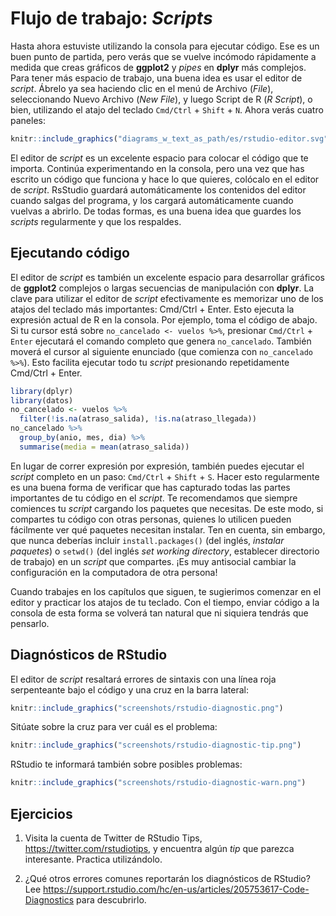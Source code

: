 # Flujo de trabajo: *Scripts*

Hasta ahora estuviste utilizando la consola para ejecutar código. Ese es un buen punto de partida, pero verás que se vuelve incómodo rápidamente a medida que creas gráficos de **ggplot2** y *pipes* en **dplyr** más complejos. Para tener más espacio de trabajo, una buena idea es usar el editor de *script*. Ábrelo ya sea haciendo clic en el menú de Archivo (*File*), seleccionando Nuevo Archivo (*New File*), y luego Script de R (*R Script*), o bien, utilizando el atajo del teclado `Cmd/Ctrl` + `Shift` + `N`. Ahora verás cuatro paneles: 
```r
knitr::include_graphics("diagrams_w_text_as_path/es/rstudio-editor.svg")
```
El editor de *script* es un excelente espacio para colocar el código que te importa. Continúa experimentando en la consola, pero una vez que has escrito un código que funciona y hace lo que quieres, colócalo en el editor de *script*. RsStudio guardará automáticamente los contenidos del editor cuando salgas del programa, y los cargará automáticamente cuando vuelvas a abrirlo. De todas formas, es una buena idea que guardes los *scripts* regularmente y que los respaldes.


## Ejecutando código


El editor de *script* es también un excelente espacio para desarrollar gráficos de **ggplot2** complejos o largas secuencias de manipulación con **dplyr**. La clave para utilizar el editor de *script* efectivamente es memorizar uno de los atajos del teclado más importantes: Cmd/Ctrl + Enter. Esto ejecuta la expresión actual de R en la consola. Por ejemplo, toma el código de abajo. Si tu cursor está sobre `no_cancelado <- vuelos %>%`, presionar `Cmd/Ctrl` + `Enter` ejecutará el comando completo que genera `no_cancelado`. También moverá el cursor al siguiente enunciado (que comienza con `no_cancelado %>%`). Esto facilita ejecutar todo tu *script* presionando repetidamente Cmd/Ctrl + Enter.


```r
library(dplyr)
library(datos)
no_cancelado <- vuelos %>% 
  filter(!is.na(atraso_salida), !is.na(atraso_llegada))
no_cancelado %>% 
  group_by(anio, mes, dia) %>% 
  summarise(media = mean(atraso_salida))
```

En lugar de correr expresión por expresión, también puedes ejecutar el *script* completo en un paso: `Cmd/Ctrl` + `Shift` + `S`. Hacer esto regularmente es una buena forma de verificar que has capturado todas las partes importantes de tu código en el *script*.
Te recomendamos que siempre comiences tu *script* cargando los paquetes que necesitas. De este modo, si compartes tu código con otras personas, quienes lo utilicen pueden fácilmente ver qué paquetes necesitan instalar. Ten en cuenta, sin embargo, que nunca deberías incluir `install.packages()` (del inglés, _instalar paquetes_)  o `setwd()` (del inglés  *set working directory*, establecer directorio de trabajo) en un *script* que compartes. ¡Es muy antisocial cambiar la configuración en la computadora de otra persona!

Cuando trabajes en los capítulos que siguen, te sugierimos comenzar en el editor y practicar los atajos de tu teclado.  Con el tiempo, enviar código a la consola de esta forma se volverá tan natural que ni siquiera tendrás que pensarlo.


## Diagnósticos de RStudio

El editor de *script* resaltará errores de sintaxis con una línea roja serpenteante bajo el código y una cruz en la barra lateral:   

```r
knitr::include_graphics("screenshots/rstudio-diagnostic.png")
```

Sitúate sobre la cruz para ver cuál es el problema: 

```r
knitr::include_graphics("screenshots/rstudio-diagnostic-tip.png")
```

RStudio te informará también sobre posibles problemas:

```r
knitr::include_graphics("screenshots/rstudio-diagnostic-warn.png")
```

## Ejercicios

1. Visita la cuenta de Twitter de RStudio Tips, <https://twitter.com/rstudiotips>, y encuentra algún *tip* que parezca interesante. Practica utilizándolo.

2. ¿Qué otros errores comunes reportarán los diagnósticos de RStudio? Lee <https://support.rstudio.com/hc/en-us/articles/205753617-Code-Diagnostics> para descubrirlo.
